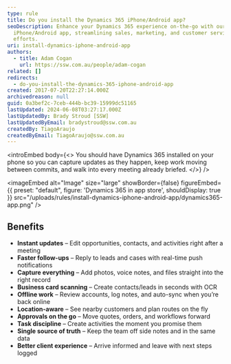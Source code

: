 ```yaml
---
type: rule
title: Do you install the Dynamics 365 iPhone/Android app?
seoDescription: Enhance your Dynamics 365 experience on-the-go with our
  iPhone/Android app, streamlining sales, marketing, and customer service
  efforts.
uri: install-dynamics-iphone-android-app
authors:
  - title: Adam Cogan
    url: https://ssw.com.au/people/adam-cogan
related: []
redirects:
  - do-you-install-the-dynamics-365-iphone-android-app
created: 2017-07-20T22:27:14.000Z
archivedreason: null
guid: 0a3bef2c-7ceb-444b-bc39-15999dc51165
lastUpdated: 2024-06-08T03:27:17.000Z
lastUpdatedBy: Brady Stroud [SSW]
lastUpdatedByEmail: bradystroud@ssw.com.au
createdBy: TiagoAraujo
createdByEmail: TiagoAraujo@ssw.com.au
---
```

<introEmbed
  body={<>
You should have Dynamics 365 installed on your phone so you can capture updates as they happen, keep work moving between commits, and walk into every meeting already briefed.
  </>}
/>

<imageEmbed
  alt="Image"
  size="large"
  showBorder={false}
  figureEmbed={{
    preset: "default",
    figure: 'Dynamics 365 in app store',
    shouldDisplay: true
  }}
  src="/uploads/rules/install-dynamics-iphone-android-app/dynamics365-app.png"
/>

## Benefits

- **Instant updates** – Edit opportunities, contacts, and activities right after a meeting
- **Faster follow-ups** – Reply to leads and cases with real-time push notifications
- **Capture everything** – Add photos, voice notes, and files straight into the right record
- **Business card scanning** – Create contacts/leads in seconds with OCR
- **Offline work** – Review accounts, log notes, and auto-sync when you’re back online
- **Location-aware** – See nearby customers and plan routes on the fly
- **Approvals on the go** – Move quotes, orders, and workflows forward
- **Task discipline** – Create activities the moment you promise them
- **Single source of truth** – Keep the team off side notes and in the same data
- **Better client experience** – Arrive informed and leave with next steps logged
